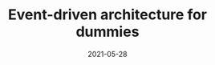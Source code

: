 ---
title: Event-driven architecture for dummies
tagline: Simple example using AWS and Terraform
date: 2021-05-28
link: https://levelup.gitconnected.com/event-driven-architecture-for-dummies-222c7b930e5f
type: post
---